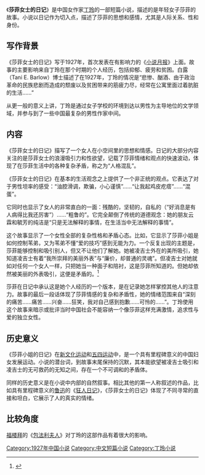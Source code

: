 {{original research|time=2014-12-23T16:41:26+00:00}}
《'''莎菲女士的日记'''》是中国女作家[[丁玲|丁玲]]的一部短篇小说，描述的是年轻女子莎菲的故事。小说以日记作为切入点，描述了莎菲的思想和感情，尤其是人际关系、性和身份。

==写作背景==
《莎菲女士的日记》写于1927年，首次发表在有影响力的《[[小说月报|小说月报]]》上面。故事的主要影响来自丁玲在那个时期的个人经历，包括抑郁、疲劳和贫困。白露（Tani E. Barlow）博士描述了在1927年，丁玲的情况是“悲惨、酗酒、由于政治革命的民族悲剧而造成的颓废以及贫困带来的筋疲力尽，经常在公寓里面过着肮脏的生活……”

从更一般的意义上讲，丁玲是通过女子学校的环境到达以男性为主导地位的文学领域，并参与到了一些中国最复杂的男性作家中间。

==内容==
《莎菲女士的日记》描写了一个女人在小空间里的思想和情感。日记的大部分内容关注的是莎菲女士的浪漫吸引力和性欲望，记载了莎菲情绪和观点的快速波动，体现了在莎菲生活中的各种复杂矛盾，称之为“人格混乱”。

《莎菲女士的日记》在基本的生活观念之上提供了一个非正统的观点。它表达了对于男性坦率的感受：“油腔滑调，欺骗，小心谨慎”……“让我起鸡皮疙瘩”……“混蛋”。

它同时也显示了女人的非常直白的一面：残酷的，坚韧的，自私的（“好消息是有人病得比我还厉害”）……“粗鲁的”。它完全颠倒了传统的道德观念：她的朋友云霖和毓芳的纯洁是“只是无法解释的事情，在生活当中无法解释的事情”。

这个故事显示了一个女性全部的复杂性格和矛盾心态。比如，它显示了莎菲小姐是如何控制苇弟，又为苇弟不懂“爱的技巧”感到无能为力。一个反复出现的主题是，莎菲能够控制和吸引别人，但又不让他们了解她。她被凌吉士外在的美所吸引，她知道凌吉士有着“我所崇拜的美丽外表”与“廉价，却普通的灵魂”。但凌吉士对她就如对任何一个女人一样，只把她当一种面子和陪衬，这是莎菲所知道的。但她却依然被美丽的外表吸引，这便是矛盾的。<ref>{{Cite book|edition=第一版|chapter=|url=https://www.worldcat.org/oclc/65132799|publisher=京华出版社|date=2005|location=北京|isbn=7-80724-063-6|oclc=65132799|last=丁玲|last2=|title=莎菲女士的日记|first=1904-1986|year=|pages=}}</ref>

莎菲在日记中承认这是她个人经历的一个版本，是在记录她怎样掌控其他人的注意力。故事的最后一段话体现了莎菲情感的复杂和矛盾性，她的情绪范围来自“深刻的痛苦……痛苦……兴奋……狂笑，我对自己感到抱歉……可怜的……”。丁玲使用这个故事来暗示或批评当时中国社会不能容纳一个像莎菲这样充满激情，追求性与爱的独立女性。

==历史意义==
《莎菲小姐的日记》在[[新文化运动|新文化运动]]和[[五四运动|五四运动]]中，是一个具有里程碑意义的中国妇女发展运动。小说的潜台词，到故事末尾保持的沉默，其本能欲望被凌吉士吸引和凌吉士的无可救药的无知之间，存在一个不可调和的矛盾体。

同样的历史意义是在小说中内部的自然叙事。相比其他的第一人称叙述的作品，比如具有里程碑意义的[[鲁迅|鲁迅]]的《[[狂人日记|狂人日记]]》，《莎菲女士的日记》体现了不同寻常的直接和坦白，它展示了人的真实的情绪。

==比较角度==
[[福楼拜|福楼拜]]的《[[包法利夫人|包法利夫人]]》对丁玲的这部作品有着很大的影响。

[[Category:1927年中国小说|Category:1927年中国小说]]
[[Category:中文短篇小说|Category:中文短篇小说]]
[[Category:丁玲小说|Category:丁玲小说]]